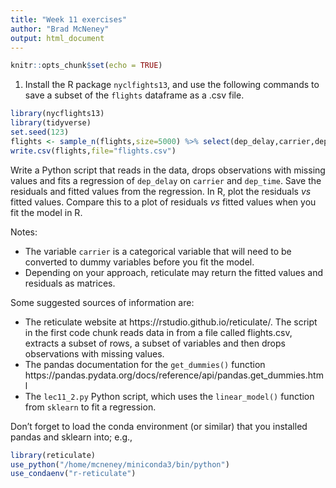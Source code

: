 ```yaml
---
title: "Week 11 exercises"
author: "Brad McNeney"
output: html_document
---
```


```r
knitr::opts_chunk$set(echo = TRUE)
```

1. Install the R package `nyclfights13`, and use the following 
commands to save a subset of the `flights` dataframe as a .csv file.

```r
library(nycflights13)
library(tidyverse)
set.seed(123)
flights <- sample_n(flights,size=5000) %>% select(dep_delay,carrier,dep_time)
write.csv(flights,file="flights.csv")
```


Write a Python script that reads in the data, drops observations
with missing values and fits a regression
of `dep_delay` on `carrier` and `dep_time`. Save 
the residuals and fitted values from the regression.
In R, plot the residuals *vs* fitted values.
Compare this to a plot of residuals *vs* fitted values when
you fit the model in R.

Notes:

* The variable `carrier`
is a categorical variable that will need to be converted to 
dummy variables before you fit the model.
* Depending on your approach, reticulate may 
return the fitted values and residuals as matrices.

Some suggested sources of information are:

* The reticulate website at https://rstudio.github.io/reticulate/.
The script in the first code chunk reads data in from a
file called flights.csv,
extracts a subset of rows, a subset of variables and
then drops observations with missing values.
* The pandas documentation for the `get_dummies()` function
https://pandas.pydata.org/docs/reference/api/pandas.get_dummies.html
* The `lec11_2.py` Python script, which uses the `linear_model()`
function from `sklearn` to fit a regression.

Don't forget to load the conda environment (or similar) that you
installed pandas and sklearn into; e.g.,

```r
library(reticulate)
use_python("/home/mcneney/miniconda3/bin/python")
use_condaenv("r-reticulate")
```
